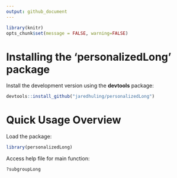```yaml
---
output: github_document
---
```





```r
library(knitr)
opts_chunk$set(message = FALSE, warning=FALSE)
```

# Installing the 'personalizedLong' package


Install the development version using the **devtools** package:
```r
devtools::install_github("jaredhuling/personalizedLong")
```

# Quick Usage Overview


Load the package:
```r
library(personalizedLong)
```

Access help file for main function:
```r
?subgroupLong
```


